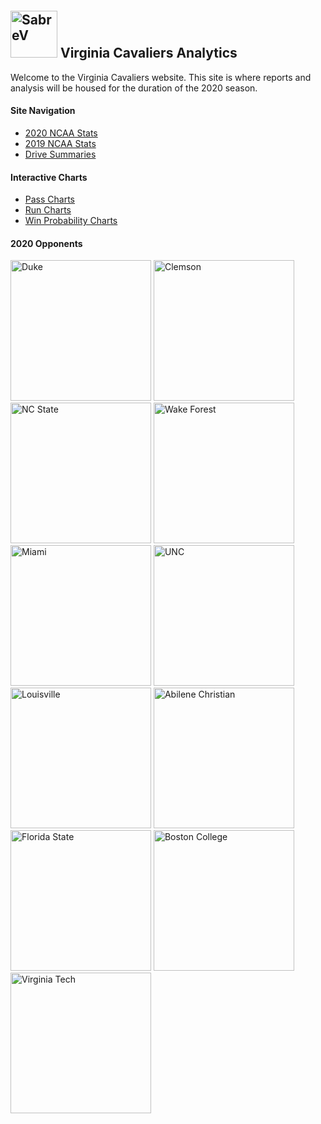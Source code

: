 <br>  


## <img width="75" alt="SabreV " src="pictures/UVA.png"> **Virginia Cavaliers Analytics** 

Welcome to the Virginia Cavaliers website. This site is where reports and analysis will be housed for the duration of the 2020 season. 
<br>
 

#### **Site Navigation**  
* [2020 NCAA Stats](stat_tables_2020.html)
* [2019 NCAA Stats](stat_spreadsheet_2019new.html)
* [Drive Summaries](drive_stats.html)
<br>  

#### **Interactive Charts**  
* [Pass Charts](https://alexcstern.shinyapps.io/pass_charts/){target="_blank"}
* [Run Charts](https://alexcstern.shinyapps.io/run_sonars/){target="_blank"}
* [Win Probability Charts](https://alexcstern.shinyapps.io/win_prob_website/){target="_blank"}
<br>  
 
  
#### **2020 Opponents**

<img width="225" alt="Duke" src="pictures/duke3.png">
<img width="225" alt="Clemson" src="pictures/Clemson.png">
<img width="225" alt="NC State" src="pictures/nsstate.png">
<img width="225" alt="Wake Forest" src="pictures/wake.png">
<img width="225" alt="Miami" src="pictures/miami.png">
<img width="225" alt="UNC" src="pictures/UNC.png">
<img width="225" alt="Louisville" src="pictures/louisville.png">
<img width="225" alt="Abilene Christian" src="pictures/acu.png">
<img width="225" alt="Florida State" src="pictures/fsu.png">
<img width="225" alt="Boston College" src="pictures/bc.png">
<img width="225" alt="Virginia Tech" src="pictures/VT.png">